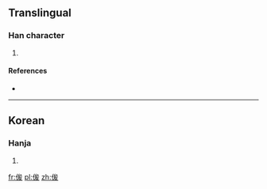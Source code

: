 ==Translingual==

===Han character===
{{Han char|rn=9|rad=人|as=06|sn=8|four=|canj=人戈大水 (OIKE)|ids=⿰[[亻]]⿱[[厶]][[友]]}}

# {{defn|Han|sort=人06}}

====References====
* {{Han ref|kx=0102.291|dkj=|dj=|hdz=|uh=3453|ud=13395|bh=|bd=}}

----

==Korean==

===Hanja===
{{ko-hanja|hangeul=준|rv=jun|mr=chun|y=cwun|eumhun=준걸|ehrv=jun-geol|ehmr=chun'gŏl|ehy=cwunkel}}

# {{defn|lang=ko|sort=人06}}

[[fr:㑓]]
[[pl:㑓]]
[[zh:㑓]]